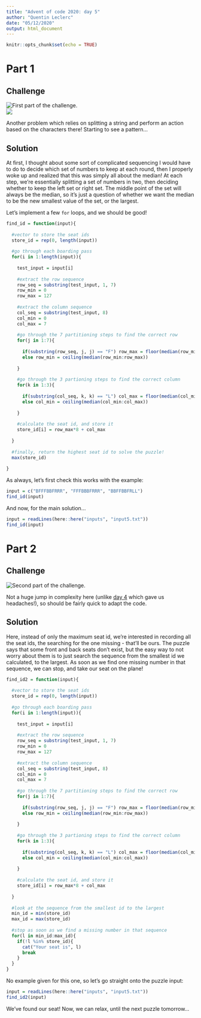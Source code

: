 ```yaml
---
title: "Advent of code 2020: day 5"
author: "Quentin Leclerc"
date: "05/12/2020"
output: html_document
---
```


```r
knitr::opts_chunk$set(echo = TRUE)
```

# Part 1

## Challenge

![First part of the challenge.](../img/day5a1.jpg)\
![](../img/day5a2.jpg)\

Another problem which relies on splitting a string and perform an action based
on the characters there! Starting to see a pattern...

## Solution

At first, I thought about some sort of complicated sequencing I would have to do
to decide which set of numbers to keep at each round, then I properly woke up
and realized that this was simply all about the median! At each step, we're 
essentially splitting a set of numbers in two, then deciding whether to keep the
left set or right set. The middle point of the set will always be the median, so
it's just a question of whether we want the median to be the new smallest value
of the set, or the largest.

Let's implement a few `for` loops, and we should be good!

```r

find_id = function(input){
  
  #vector to store the seat ids
  store_id = rep(0, length(input))
  
  #go through each boarding pass
  for(i in 1:length(input)){
    
    test_input = input[i]
    
    #extract the row sequence
    row_seq = substring(test_input, 1, 7)
    row_min = 0
    row_max = 127
    
    #extract the column sequence
    col_seq = substring(test_input, 8)
    col_min = 0
    col_max = 7
    
    #go through the 7 partitioning steps to find the correct row
    for(j in 1:7){
      
      if(substring(row_seq, j, j) == "F") row_max = floor(median(row_min:row_max))
      else row_min = ceiling(median(row_min:row_max))
      
    }
    
    #go through the 3 partioning steps to find the correct column
    for(k in 1:3){
      
      if(substring(col_seq, k, k) == "L") col_max = floor(median(col_min:col_max))
      else col_min = ceiling(median(col_min:col_max))
      
    }
    
    #calculate the seat id, and store it
    store_id[i] = row_max*8 + col_max
    
  }
  
  #finally, return the highest seat id to solve the puzzle!
  max(store_id)
  
}


```

As always, let's first check this works with the example:

```r

input = c("BFFFBBFRRR", "FFFBBBFRRR", "BBFFBBFRLL")
find_id(input)


```

And now, for the main solution...

```r

input = readLines(here::here("inputs", "input5.txt"))
find_id(input)

```







# Part 2

## Challenge

![Second part of the challenge.](../img/day5b.jpg)\

Not a huge jump in complexity here (unlike [day 4](https://htmlpreview.github.io/?https://github.com/qleclerc/adventofcode20/blob/master/reports/day4.html)
which gave us headaches!), so should be fairly quick to adapt the code.

## Solution

Here, instead of only the maximum seat id, we're interested in recording all the
seat ids, the searching for the one missing - that'll be ours. The puzzle says
that some front and back seats don't exist, but the easy way to not worry about
them is to just search the sequence from the smallest id we calculated, to the
largest. As soon as we find one missing number in that sequence, we can stop,
and take our seat on the plane!

```r

find_id2 = function(input){
  
  #vector to store the seat ids
  store_id = rep(0, length(input))
  
  #go through each boarding pass
  for(i in 1:length(input)){
    
    test_input = input[i]
    
    #extract the row sequence
    row_seq = substring(test_input, 1, 7)
    row_min = 0
    row_max = 127
    
    #extract the column sequence
    col_seq = substring(test_input, 8)
    col_min = 0
    col_max = 7
    
    #go through the 7 partitioning steps to find the correct row
    for(j in 1:7){
      
      if(substring(row_seq, j, j) == "F") row_max = floor(median(row_min:row_max))
      else row_min = ceiling(median(row_min:row_max))
      
    }
    
    #go through the 3 partioning steps to find the correct column
    for(k in 1:3){
      
      if(substring(col_seq, k, k) == "L") col_max = floor(median(col_min:col_max))
      else col_min = ceiling(median(col_min:col_max))
      
    }
    
    #calculate the seat id, and store it
    store_id[i] = row_max*8 + col_max
    
  }
  
  #look at the sequence from the smallest id to the largest
  min_id = min(store_id)
  max_id = max(store_id)
  
  #stop as soon as we find a missing number in that sequence
  for(l in min_id:max_id){
    if(!l %in% store_id){
      cat("Your seat is", l)
      break
    }
  }
}


```

No example given for this one, so let's go straight onto the puzzle input:

```r

input = readLines(here::here("inputs", "input5.txt"))
find_id2(input)

```

We've found our seat! Now, we can relax, until the next puzzle tomorrow...

